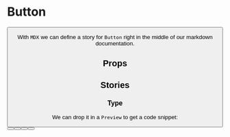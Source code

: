 
<Meta title="Work|ButtonDocs|Docs" component={Button} />

# Button

<Story name="Standard">
  <Button label="Standard Button" />
</Story>

With `MDX` we can define a story for `Button` right in the middle of our markdown documentation.

## Props

<Props of={Button} />

## Stories

### Type

We can drop it in a `Preview` to get a code snippet:

<Preview>
  <Story name="Type">
    <Grid>
      <Button label="Standard Button" />
      <Button label="Solid Button" type="solid" />
      <Button label="Inline Button" type="inline" />
      <Button label="Underlined Button" type="underlined" />
    </Grid>
  </Story>
</Preview>
